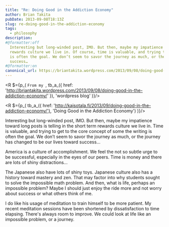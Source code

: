 ```yaml
---
title: "Re: Doing Good in the Addiction Economy"
author: Brian Takita
pubDate: 2013-09-08T18:13Z
slug: re-doing-good-in-the-addiction-economy
tags:
  - philosophy
description:
#@formatter:off
  Interesting but long-winded post, IMO. But then, maybe my impatience toward long posts is telling in the short term
  rewards culture we live in. Of course, time is valuable, and trying to get to the core concept of some the writing
  is often the goal. We don’t seem to savor the journey as much, or the journey has changed to be our lives toward
  success…
#@formatter:on
canonical_url: https://briantakita.wordpress.com/2013/09/08/doing-good-in-the-addiction-economy/
---
```


<R $={p_(
	`From my `, tb_a_({ href: 'http://briantakita.wordpress.com/2013/09/08/doing-good-in-the-addiction-economy/' }),
	'wordpress blog'
)}/>

<R $={p_(
	tb_a_({
		href: 'http://kajsotala.fi/2013/09/doing-good-in-the-addiction-economy/'},
		'Doing Good in the Addiction Economy')
)}/>

Interesting but long-winded post, IMO. But then, maybe my impatience toward long posts is telling in the short term
rewards culture we live in. Time is valuable, and trying to get to the core concept of some the writing is often the
goal. We don’t seem to savor the journey as much, or the journey has changed to be our lives toward success…

America is a culture of accomplishment. We feel the not so subtle urge to be successful, especially in the eyes of
our peers. Time is money and there are lots of shiny distractions…

The Japanese also have lots of shiny toys. Japanese culture also has a history toward mastery and zen. That may factor
into why students sought to solve the impossible math problem. And then, what is life, perhaps an impossible problem?
Maybe I should just enjoy the ride more and not worry about success or what others think of me.

I do like his usage of meditation to train himself to be more patient. My recent meditation sessions have been
shortened by dissatisfaction to time elapsing. There's always room to improve. We could look at life like an
impossible problem, or a journey.
